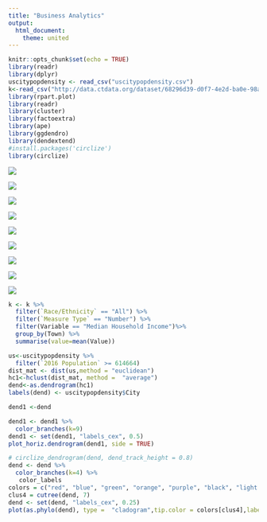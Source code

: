 ```yaml
---
title: "Business Analytics"
output: 
  html_document:
    theme: united
---
```


```r
knitr::opts_chunk$set(echo = TRUE)
library(readr)
library(dplyr)
uscitypopdensity <- read_csv("uscitypopdensity.csv")
k<-read_csv("http://data.ctdata.org/dataset/68296d39-d0f7-4e2d-ba0e-98a3463ab58f/resource/c6760de4-bb0f-40b4-8336-f5b401130d6f/download/median-household-income-town-2019.csv")
library(rpart.plot)
library(readr)
library(cluster)
library(factoextra)
library(ape)
library(ggdendro)
library(dendextend)
#install.packages('circlize') 
library(circlize)
```

![](Sheet 21.png)

![](Sheet 2.png)

![](Sheet 25.png)

![](Sheet 18.png)

![](SEA_PDX Markets.png)

![](2020.png)

![](k.png)

![](h.png)

![](j.png)
```r
k <- k %>%
  filter(`Race/Ethnicity` == "All") %>%
  filter(`Measure Type` == "Number") %>%
  filter(Variable == "Median Household Income")%>%
  group_by(Town) %>%
  summarise(value=mean(Value))

```

```r
us<-uscitypopdensity %>%
  filter(`2016 Population` >= 614664)
dist_mat <- dist(us,method = "euclidean")
hc1<-hclust(dist_mat, method =  "average")
dend<-as.dendrogram(hc1)
labels(dend) <- uscitypopdensity$City

dend1 <-dend

dend1 <- dend1 %>%
  color_branches(k=9) 
dend1 <- set(dend1, "labels_cex", 0.5)  
plot_horiz.dendrogram(dend1, side = TRUE)

# circlize_dendrogram(dend, dend_track_height = 0.8) 
dend <- dend %>%
  color_branches(k=4) %>% 
   color_labels
colors = c("red", "blue", "green", "orange", "purple", "black", "light blue")
clus4 = cutree(dend, 7)
dend <- set(dend, "labels_cex", 0.25) 
plot(as.phylo(dend), type =  "cladogram",tip.color = colors[clus4],label.offset = 1, cex = 0.85)
```